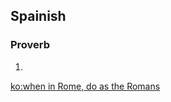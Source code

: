 ==Spainish==

===Proverb===
{{head|en|proverb|head=[[when]] [[in]] [[Rome]], [[do]] [[as]] [[the]] [[Romans]] [[do]]}}

# {{alternative form of|when in Rome, do as the Romans do}}

[[ko:when in Rome, do as the Romans]]